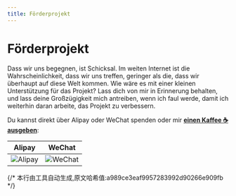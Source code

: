 ```yaml
---
title: Förderprojekt
---
```

# Förderprojekt

Dass wir uns begegnen, ist Schicksal. Im weiten Internet ist die Wahrscheinlichkeit, dass wir uns treffen, geringer als die, dass wir überhaupt auf diese Welt kommen. Wie wäre es mit einer kleinen Unterstützung für das Projekt? Lass dich von mir in Erinnerung behalten, und lass deine Großzügigkeit mich antreiben, wenn ich faul werde, damit ich weiterhin daran arbeite, das Projekt zu verbessern.

Du kannst direkt über Alipay oder WeChat spenden oder mir [**einen Kaffee ☕ ausgeben**](https://ko-fi.com/chrislearn):

| Alipay | WeChat |
|-------|------|
| ![Alipay](/images/alipay.png) | ![WeChat](/images/weixin.png) |
{/* 本行由工具自动生成,原文哈希值:a989ce3eaf9957283992d90266e909fb */}